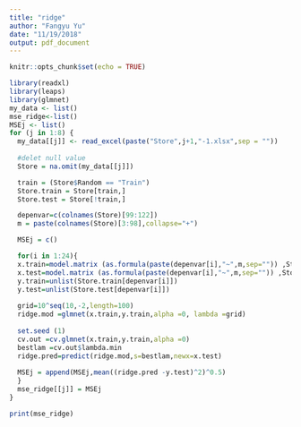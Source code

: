 ```yaml
---
title: "ridge"
author: "Fangyu Yu"
date: "11/19/2018"
output: pdf_document
---
```


```r
knitr::opts_chunk$set(echo = TRUE)
```


```r
library(readxl)
library(leaps)
library(glmnet)
my_data <- list()
mse_ridge<-list()
MSEj <- list()
for (j in 1:8) {
  my_data[[j]] <- read_excel(paste("Store",j+1,"-1.xlsx",sep = ""))
  
  #delet null value
  Store = na.omit(my_data[[j]])

  train = (Store$Random == "Train")
  Store.train = Store[train,]
  Store.test = Store[!train,]

  depenvar=c(colnames(Store)[99:122])
  m = paste(colnames(Store)[3:98],collapse="+")

  MSEj = c()

  for(i in 1:24){
  x.train=model.matrix (as.formula(paste(depenvar[i],"~",m,sep="")) ,Store.train)
  x.test=model.matrix (as.formula(paste(depenvar[i],"~",m,sep="")) ,Store.test)
  y.train=unlist(Store.train[depenvar[i]])
  y.test=unlist(Store.test[depenvar[i]])
  
  grid=10^seq(10,-2,length=100)
  ridge.mod =glmnet(x.train,y.train,alpha =0, lambda =grid)
  
  set.seed (1)
  cv.out =cv.glmnet(x.train,y.train,alpha =0)
  bestlam =cv.out$lambda.min
  ridge.pred=predict(ridge.mod,s=bestlam,newx=x.test)
  
  MSEj = append(MSEj,mean((ridge.pred -y.test)^2)^0.5)
  }
  mse_ridge[[j]] = MSEj
}

```
```r
print(mse_ridge)
```

